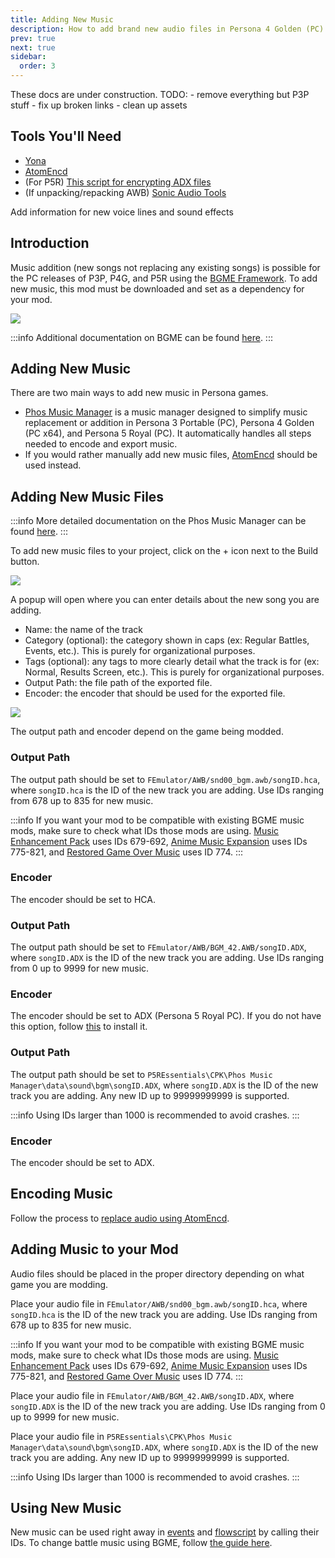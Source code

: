 ```yaml
---
title: Adding New Music
description: How to add brand new audio files in Persona 4 Golden (PC).
prev: true
next: true
sidebar:
  order: 3
---
```



<Aside type="caution">
  These docs are under construction. TODO: - remove everything but P3P stuff -
  fix up broken links - clean up assets
</Aside>

## Tools You'll Need

- [Yona](https://github.com/RyoTune/Yona)
- [AtomEncd](https://drive.google.com/file/d/1Jx9NBu40XUcJb0U4MdsVjPV84UTzWcpy/view)
- (For P5R) [This script for encrypting ADX files](https://drive.google.com/file/d/1zHiVWwpjYipK-vrvUOAtCa9zplpel8km/view)
- (If unpacking/repacking AWB) [Sonic Audio Tools](https://github.com/blueskythlikesclouds/SonicAudioTools)

<Aside>Add information for new voice lines and sound effects</Aside>

## Introduction

Music addition (new songs not replacing any existing songs) is possible for the PC releases of P3P, P4G, and P5R using the [BGME Framework](https://gamebanana.com/mods/477399). To add new music, this mod must be downloaded and set as a dependency for your mod.

![](../../../../assets/p3p/audio/r2_bgme.png)

:::info
Additional documentation on BGME can be found [here](https://t-poseratkechi.github.io/PersonaMusicScript/guides/create-mod).
:::

## Adding New Music

There are two main ways to add new music in Persona games.

- [Phos Music Manager](https://github.com/T-PoseRatkechi/phos-music-manager/releases) is a music manager designed to simplify music replacement or addition in Persona 3 Portable (PC), Persona 4 Golden (PC x64), and Persona 5 Royal (PC). It automatically handles all steps needed to encode and export music.
- If you would rather manually add new music files, [AtomEncd](https://drive.google.com/file/d/1Jx9NBu40XUcJb0U4MdsVjPV84UTzWcpy/view) should be used instead.

<Tabs>
  <TabItem value="phos" label="Phos Music Manager">

## Adding New Music Files

:::info
More detailed documentation on the Phos Music Manager can be found [here](https://t-poseratkechi.github.io/PersonaMusicScript/guides/music-manager).
:::

To add new music files to your project, click on the + icon next to the Build button.

![](../../../../assets/p3p/audio/phosnewtrack.png)

A popup will open where you can enter details about the new song you are adding.

- Name: the name of the track
- Category (optional): the category shown in caps (ex: Regular Battles, Events, etc.). This is purely for organizational purposes.
- Tags (optional): any tags to more clearly detail what the track is for (ex: Normal, Results Screen, etc.). This is purely for organizational purposes.
- Output Path: the file path of the exported file.
- Encoder: the encoder that should be used for the exported file.

![](../../../../assets/p3p/audio/phosaddtrack.png)

The output path and encoder depend on the game being modded.

<Tabs>
  <TabItem value="p4g" label="P4G">

### Output Path

The output path should be set to `FEmulator/AWB/snd00_bgm.awb/songID.hca`, where `songID.hca` is the ID of the new track you are adding. Use IDs ranging from 678 up to 835 for new music.

:::info
If you want your mod to be compatible with existing BGME music mods, make sure to check what IDs those mods are using. [Music Enhancement Pack](https://gamebanana.com/sounds/49693) uses IDs 679-692, [Anime Music Expansion](https://gamebanana.com/mods/475152) uses IDs 775-821, and [Restored Game Over Music](https://gamebanana.com/sounds/71006) uses ID 774.
:::

### Encoder

The encoder should be set to HCA.

  </TabItem>

  <TabItem value="p5r" label="P5R">

### Output Path

The output path should be set to `FEmulator/AWB/BGM_42.AWB/songID.ADX`, where `songID.ADX` is the ID of the new track you are adding. Use IDs ranging from 0 up to 9999 for new music.

### Encoder

The encoder should be set to ADX (Persona 5 Royal PC). If you do not have this option, follow [this](./audio-replacement#p5r-adx-encryption) to install it.

  </TabItem>

  <TabItem value="p3p" label="P3P">

### Output Path

The output path should be set to `P5REssentials\CPK\Phos Music Manager\data\sound\bgm\songID.ADX`, where `songID.ADX` is the ID of the new track you are adding. Any new ID up to 99999999999 is supported.

:::info
Using IDs larger than 1000 is recommended to avoid crashes.
:::

### Encoder

The encoder should be set to ADX.

  </TabItem>
</Tabs>

  </TabItem>

  <TabItem value="manual" label="Manual (AtomEncd)">

## Encoding Music

Follow the process to [replace audio using AtomEncd](./audio-replacement#encoding-audio-with-atomencd).

## Adding Music to your Mod

Audio files should be placed in the proper directory depending on what game you are modding.

<Tabs>
  <TabItem value="p4g" label="P4G">

Place your audio file in `FEmulator/AWB/snd00_bgm.awb/songID.hca`, where `songID.hca` is the ID of the new track you are adding. Use IDs ranging from 678 up to 835 for new music.

:::info
If you want your mod to be compatible with existing BGME music mods, make sure to check what IDs those mods are using. [Music Enhancement Pack](https://gamebanana.com/sounds/49693) uses IDs 679-692, [Anime Music Expansion](https://gamebanana.com/mods/475152) uses IDs 775-821, and [Restored Game Over Music](https://gamebanana.com/sounds/71006) uses ID 774.
:::

  </TabItem>

  <TabItem value="p5r" label="P5R">

Place your audio file in `FEmulator/AWB/BGM_42.AWB/songID.ADX`, where `songID.ADX` is the ID of the new track you are adding. Use IDs ranging from 0 up to 9999 for new music.

  </TabItem>

  <TabItem value="p3p" label="P3P">

Place your audio file in `P5REssentials\CPK\Phos Music Manager\data\sound\bgm\songID.ADX`, where `songID.ADX` is the ID of the new track you are adding. Any new ID up to 99999999999 is supported.

:::info
Using IDs larger than 1000 is recommended to avoid crashes.
:::

  </TabItem>
</Tabs>

  </TabItem>
</Tabs>

## Using New Music

New music can be used right away in [events](../events/events.mdx) and [flowscript](../flowscript/flowscript.mdx) by calling their IDs. To change battle music using BGME, follow [the guide here](./battle-music.mdx).
